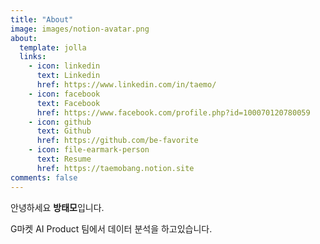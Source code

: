 ```yaml
---
title: "About"
image: images/notion-avatar.png
about:
  template: jolla
  links:
    - icon: linkedin
      text: Linkedin
      href: https://www.linkedin.com/in/taemo/
    - icon: facebook
      text: Facebook
      href: https://www.facebook.com/profile.php?id=100070120780059
    - icon: github
      text: Github
      href: https://github.com/be-favorite
    - icon: file-earmark-person
      text: Resume
      href: https://taemobang.notion.site
comments: false
---
```


안녕하세요 **방태모**입니다.

G마켓 AI Product 팀에서 데이터 분석을 하고있습니다.